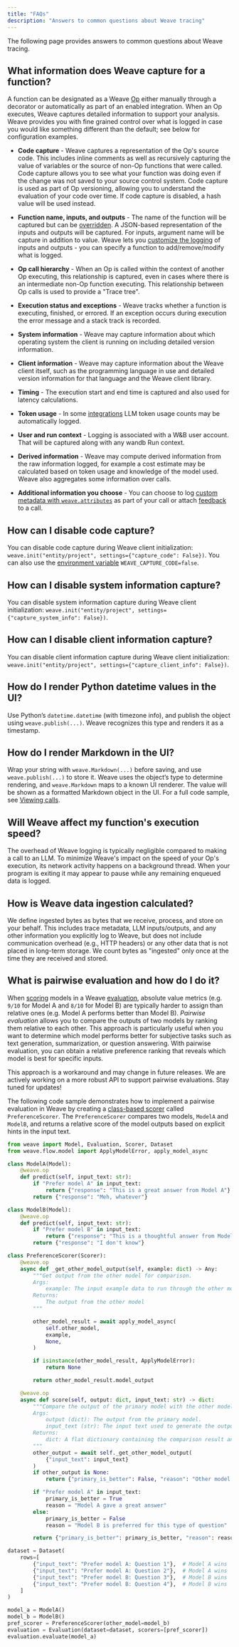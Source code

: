 ```yaml
---
title: "FAQs"
description: "Answers to common questions about Weave tracing"
---
```


The following page provides answers to common questions about Weave tracing.

## What information does Weave capture for a function?

A function can be designated as a Weave [Op](/guides/tracking/ops) either manually through a decorator or automatically as part of an enabled integration. When an Op executes, Weave captures detailed information to support your analysis. Weave provides you with fine grained control over what is logged in case you would like something different than the default; see below for configuration examples.

- **Code capture** - Weave captures a representation of the Op's source code. This includes inline comments as well as recursively capturing the value of variables or the source of non-Op functions that were called. Code capture allows you to see what your function was doing even if the change was not saved to your source control system. Code capture is used as part of Op versioning, allowing you to understand the evaluation of your code over time. If code capture is disabled, a hash value will be used instead.

- **Function name, inputs, and outputs** - The name of the function will be captured but can be [overridden](/guides/tracking/tracing/#call-display-name). A JSON-based representation of the inputs and outputs will be captured. For inputs, argument name will be capture in addition to value. Weave lets you [customize the logging](/guides/tracking/ops#customize-logged-inputs-and-outputs) of inputs and outputs - you can specify a function to add/remove/modify what is logged.

- **Op call hierarchy** - When an Op is called within the context of another Op executing, this relationship is captured, even in cases
  where there is an intermediate non-Op function executing. This relationship between Op calls is used to provide a "Trace tree".

- **Execution status and exceptions** - Weave tracks whether a function is executing, finished, or errored. If an exception occurs during execution the error message and a stack track is recorded.

- **System information** - Weave may capture information about which operating system the client is running on including detailed version information.

- **Client information** - Weave may capture information about the Weave client itself, such as the programming language in use and detailed version information for that language and the Weave client library.

- **Timing** - The execution start and end time is captured and also used for latency calculations.

- **Token usage** - In some [integrations](/guides/integrations/) LLM token usage counts may be automatically logged.

- **User and run context** - Logging is associated with a W&B user account. That will be captured along with any wandb Run context.

- **Derived information** - Weave may compute derived information from the raw information logged, for example a cost estimate may be calculated based on token usage and knowledge of the model used. Weave also aggregates some information over calls.

- **Additional information you choose** - You can choose to log [custom metadata with `weave.attributes`](/guides/core-types/models#track-production-calls) as part of your call or attach [feedback](/guides/tracking/feedback#add-feedback-to-a-call) to a call.

## How can I disable code capture?

You can disable code capture during Weave client initialization: `weave.init("entity/project", settings={"capture_code": False})`.
You can also use the [environment variable](/guides/core-types/env-vars) `WEAVE_CAPTURE_CODE=false`.

## How can I disable system information capture?

You can disable system information capture during Weave client initialization: `weave.init("entity/project", settings={"capture_system_info": False})`.

## How can I disable client information capture?

You can disable client information capture during Weave client initialization: `weave.init("entity/project", settings={"capture_client_info": False})`.

## How do I render Python datetime values in the UI?

Use Python’s `datetime.datetime` (with timezone info), and publish the object using `weave.publish(...)`. Weave recognizes this type and renders it as a timestamp.

## How do I render Markdown in the UI?

Wrap your string with `weave.Markdown(...)` before saving, and use `weave.publish(...)` to store it. Weave uses the object’s type to determine rendering, and `weave.Markdown` maps to a known UI renderer.  The value will be shown as a formatted Markdown object in the UI. For a full code sample, see [Viewing calls](./tracing.mdx#viewing-calls).

## Will Weave affect my function's execution speed?

The overhead of Weave logging is typically negligible compared to making a call to an LLM.
To minimize Weave's impact on the speed of your Op's execution, its network activity happens on a background thread.
When your program is exiting it may appear to pause while any remaining enqueued data is logged.

## How is Weave data ingestion calculated?

We define ingested bytes as bytes that we receive, process, and store on your behalf. This includes trace metadata, LLM inputs/outputs, and any other information you explicitly log to Weave, but does not include communication overhead (e.g., HTTP headers) or any other data that is not placed in long-term storage. We count bytes as "ingested" only once at the time they are received and stored.

## What is pairwise evaluation and how do I do it?

When [scoring](/guides/evaluation/scorers) models in a Weave [evaluation](/guides/core-types/evaluations), absolute value metrics (e.g. `9/10` for Model A and `8/10` for Model B) are typically harder to assign than relative ones (e.g. Model A performs better than Model B). _Pairwise evaluation_ allows you to compare the outputs of two models by ranking them relative to each other. This approach is particularly useful when you want to determine which model performs better for subjective tasks such as text generation, summarization, or question answering. With pairwise evaluation, you can obtain a relative preference ranking that reveals which model is best for specific inputs.

<Warning>
This approach is a workaround and may change in future releases. We are actively working on a more robust API to support pairwise evaluations. Stay tuned for updates!
</Warning>

The following code sample demonstrates how to implement a pairwise evaluation in Weave by creating a [class-based scorer](/guides/evaluation/scorers#class-based-scorers) called `PreferenceScorer`. The `PreferenceScorer` compares two models, `ModelA` and `ModelB`, and returns a relative score of the model outputs based on explicit hints in the input text.

```python
from weave import Model, Evaluation, Scorer, Dataset
from weave.flow.model import ApplyModelError, apply_model_async

class ModelA(Model):
    @weave.op
    def predict(self, input_text: str):
        if "Prefer model A" in input_text:
            return {"response": "This is a great answer from Model A"}
        return {"response": "Meh, whatever"}

class ModelB(Model):
    @weave.op
    def predict(self, input_text: str):
        if "Prefer model B" in input_text:
            return {"response": "This is a thoughtful answer from Model B"}
        return {"response": "I don't know"}

class PreferenceScorer(Scorer):
    @weave.op
    async def _get_other_model_output(self, example: dict) -> Any:
        """Get output from the other model for comparison.
        Args:
            example: The input example data to run through the other model
        Returns:
            The output from the other model
        """

        other_model_result = await apply_model_async(
            self.other_model,
            example,
            None,
        )

        if isinstance(other_model_result, ApplyModelError):
            return None

        return other_model_result.model_output

    @weave.op
    async def score(self, output: dict, input_text: str) -> dict:
        """Compare the output of the primary model with the other model.
        Args:
            output (dict): The output from the primary model.
            input_text (str): The input text used to generate the outputs.
        Returns:
            dict: A flat dictionary containing the comparison result and reason.
        """
        other_output = await self._get_other_model_output(
            {"input_text": input_text}
        )
        if other_output is None:
            return {"primary_is_better": False, "reason": "Other model failed"}

        if "Prefer model A" in input_text:
            primary_is_better = True
            reason = "Model A gave a great answer"
        else:
            primary_is_better = False
            reason = "Model B is preferred for this type of question"

        return {"primary_is_better": primary_is_better, "reason": reason}

dataset = Dataset(
    rows=[
        {"input_text": "Prefer model A: Question 1"},  # Model A wins
        {"input_text": "Prefer model A: Question 2"},  # Model A wins
        {"input_text": "Prefer model B: Question 3"},  # Model B wins
        {"input_text": "Prefer model B: Question 4"},  # Model B wins
    ]
)

model_a = ModelA()
model_b = ModelB()
pref_scorer = PreferenceScorer(other_model=model_b)
evaluation = Evaluation(dataset=dataset, scorers=[pref_scorer])
evaluation.evaluate(model_a)
```
